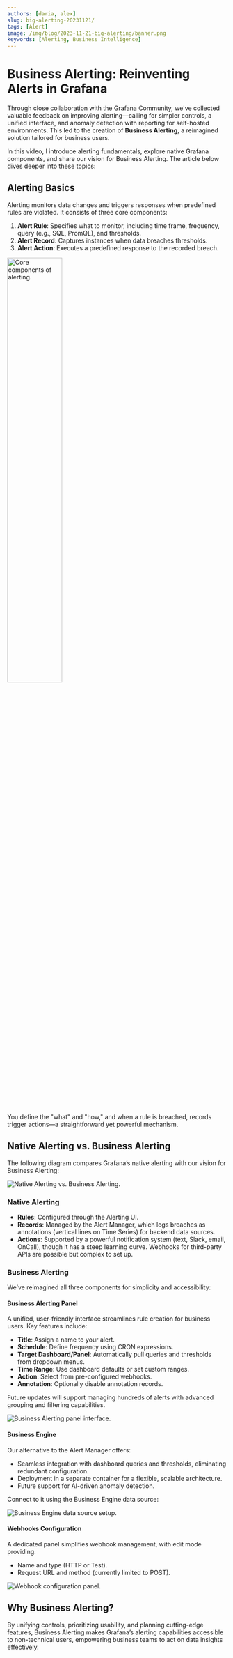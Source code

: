```yaml
---
authors: [daria, alex]
slug: big-alerting-20231121/
tags: [Alert]
image: /img/blog/2023-11-21-big-alerting/banner.png
keywords: [Alerting, Business Intelligence]
---
```



# Business Alerting: Reinventing Alerts in Grafana

Through close collaboration with the Grafana Community, we've collected valuable feedback on improving alerting—calling for simpler controls, a unified interface, and anomaly detection with reporting for self-hosted environments. This led to the creation of **Business Alerting**, a reimagined solution tailored for business users.

In this video, I introduce alerting fundamentals, explore native Grafana components, and share our vision for Business Alerting. The article below dives deeper into these topics:

<Youtube id="vky-7-DfvXE" title="Business Alerting Announcement" />

## Alerting Basics

Alerting monitors data changes and triggers responses when predefined rules are violated. It consists of three core components:

1. **Alert Rule**: Specifies what to monitor, including time frame, frequency, query (e.g., SQL, PromQL), and thresholds.
2. **Alert Record**: Captures instances when data breaches thresholds.
3. **Alert Action**: Executes a predefined response to the recorded breach.

<Image
  title="Core components of alerting."
  src="/img/blog/2023-11-21-big-alerting/basics.png"
  width="50%"
/>

You define the "what" and "how," and when a rule is breached, records trigger actions—a straightforward yet powerful mechanism.

## Native Alerting vs. Business Alerting

The following diagram compares Grafana’s native alerting with our vision for Business Alerting:

<Image
  title="Native Alerting vs. Business Alerting."
  src="/img/blog/2023-11-21-big-alerting/alerting-vs-big.png"
/>

### Native Alerting

- **Rules**: Configured through the Alerting UI.
- **Records**: Managed by the Alert Manager, which logs breaches as annotations (vertical lines on Time Series) for backend data sources.
- **Actions**: Supported by a powerful notification system (text, Slack, email, OnCall), though it has a steep learning curve. Webhooks for third-party APIs are possible but complex to set up.

### Business Alerting

We’ve reimagined all three components for simplicity and accessibility:

#### Business Alerting Panel

A unified, user-friendly interface streamlines rule creation for business users. Key features include:

- **Title**: Assign a name to your alert.
- **Schedule**: Define frequency using CRON expressions.
- **Target Dashboard/Panel**: Automatically pull queries and thresholds from dropdown menus.
- **Time Range**: Use dashboard defaults or set custom ranges.
- **Action**: Select from pre-configured webhooks.
- **Annotation**: Optionally disable annotation records.

Future updates will support managing hundreds of alerts with advanced grouping and filtering capabilities.

<Image
  title="Business Alerting panel interface."
  src="/img/blog/2023-11-21-big-alerting/alert-management-ui.png"
/>

#### Business Engine

Our alternative to the Alert Manager offers:

- Seamless integration with dashboard queries and thresholds, eliminating redundant configuration.
- Deployment in a separate container for a flexible, scalable architecture.
- Future support for AI-driven anomaly detection.

Connect to it using the Business Engine data source:

<Image
  title="Business Engine data source setup."
  src="/img/blog/2023-11-21-big-alerting/bi-ds.png"
/>

#### Webhooks Configuration

A dedicated panel simplifies webhook management, with edit mode providing:

- Name and type (HTTP or Test).
- Request URL and method (currently limited to POST).

<Image
  title="Webhook configuration panel."
  src="/img/blog/2023-11-21-big-alerting/web-hooks-panel.png"
/>

## Why Business Alerting?

By unifying controls, prioritizing usability, and planning cutting-edge features, Business Alerting makes Grafana’s alerting capabilities accessible to non-technical users, empowering business teams to act on data insights effectively.

<GettingStarted />

<Feedback />
